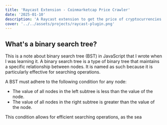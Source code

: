 ```yaml
---
title: 'Raycast Extension - Coinmarketcap Price Crawler'
date: '2025-01-10'
description: 'A Raycast extension to get the price of cryptocurrencies'
cover: '../../assets/projects/raycast-plugin.png'
---
```



## What's a binary search tree? 
This is a note about binary search tree (BST) in JavaScript that I wrote when I was learning it.
A binary search tree is a type of binary tree that maintains a specific relationship between nodes.
It is named as such because it is particularly effective for searching operations. 

A BST must adhere to the following condition for any node:

- The value of all nodes in the left subtree is less than the value of the node.
- The value of all nodes in the right subtree is greater than the value of the node.

This condition allows for efficient searching operations, 
as the sea